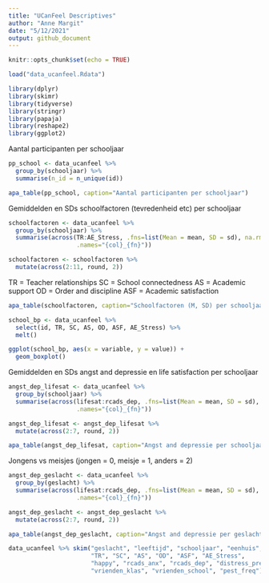 ```yaml
---
title: "UCanFeel Descriptives"
author: "Anne Margit"
date: "5/12/2021"
output: github_document
---
```


```r
knitr::opts_chunk$set(echo = TRUE)
```

```r
load("data_ucanfeel.Rdata")
```

```r
library(dplyr)
library(skimr)
library(tidyverse)
library(stringr)
library(papaja)
library(reshape2)   
library(ggplot2)
```

Aantal participanten per schooljaar
```r
pp_school <- data_ucanfeel %>%
  group_by(schooljaar) %>%
  summarise(n_id = n_unique(id))
``` 

```r
apa_table(pp_school, caption="Aantal participanten per schooljaar")
```

Gemiddelden en SDs schoolfactoren (tevredenheid etc) per schooljaar
```r
schoolfactoren <- data_ucanfeel %>%
  group_by(schooljaar) %>%
  summarise(across(TR:AE_Stress, .fns=list(Mean = mean, SD = sd), na.rm=TRUE,
                   .names="{col}_{fn}"))

schoolfactoren <- schoolfactoren %>%
  mutate(across(2:11, round, 2))
```
TR = Teacher relationships
SC = School connectedness 
AS = Academic support
OD = Order and discipline
ASF = Academic satisfaction

```r
apa_table(schoolfactoren, caption="Schoolfactoren (M, SD) per schooljaar")
```

```r
school_bp <- data_ucanfeel %>%
  select(id, TR, SC, AS, OD, ASF, AE_Stress) %>%
  melt()

ggplot(school_bp, aes(x = variable, y = value)) + 
  geom_boxplot()
```

Gemiddelden en SDs angst and depressie en life satisfaction per schooljaar
```r
angst_dep_lifesat <- data_ucanfeel %>%
  group_by(schooljaar) %>%
  summarise(across(lifesat:rcads_dep, .fns=list(Mean = mean, SD = sd), na.rm=TRUE,
                   .names="{col}_{fn}"))

angst_dep_lifesat <- angst_dep_lifesat %>%
  mutate(across(2:7, round, 2))
```

```r
apa_table(angst_dep_lifesat, caption="Angst and depressie per schooljaar")
```

Jongens vs meisjes (jongen = 0, meisje = 1, anders = 2)
```r
angst_dep_geslacht <- data_ucanfeel %>%
  group_by(geslacht) %>%
  summarise(across(lifesat:rcads_dep, .fns=list(Mean = mean, SD = sd), na.rm=TRUE,
                   .names="{col}_{fn}"))

angst_dep_geslacht <- angst_dep_geslacht %>%
  mutate(across(2:7, round, 2))
```

```r
apa_table(angst_dep_geslacht, caption="Angst and depressie per geslacht")
```


```r
data_ucanfeel %>% skim("geslacht", "leeftijd", "schooljaar", "eenhuis", "niveau_nu",
                       "TR", "SC", "AS", "OD", "ASF", "AE_Stress",
                       "happy", "rcads_anx", "rcads_dep", "distress_precorona", "distress_nu",
                       "vrienden_klas", "vrienden_school", "pest_freq")
```
